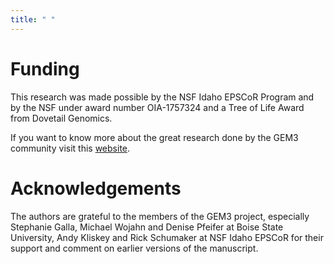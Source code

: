 ```yaml
---
title: " "
---
```


# Funding

This research was made possible by the NSF Idaho EPSCoR Program and by the NSF under award number OIA-1757324 and a Tree of Life Award from Dovetail Genomics.

If you want to know more about the great research done by the GEM3 community visit this [website](https://www.idahogem3.org).

# Acknowledgements

The authors are grateful to the members of the GEM3 project, especially Stephanie Galla, Michael Wojahn and Denise Pfeifer at Boise State University, Andy Kliskey and Rick Schumaker at NSF Idaho EPSCoR for their support and comment on earlier versions of the manuscript.